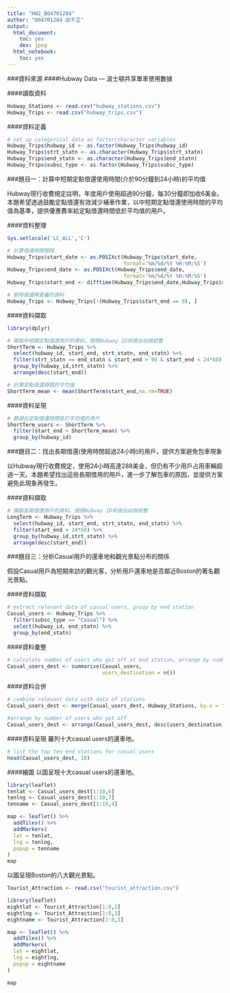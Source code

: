 ---
title: "HW2_B04701204"
author: "B04701204 邱千芷"
output: 
  html_document:
    toc: yes
    dev: jpeg
  html_notebook:
    toc: yes
---
###資料來源
####Hubway Data — 波士頓共享單車使用數據

####讀取資料
```{r}
Hubway_Stations <- read.csv("hubway_stations.csv")
Hubway_Trips <- read.csv("hubway_trips.csv")
```

####資料定義
```{r}
# set up categorical data as factor/character variables
Hubway_Trips$hubway_id <- as.factor(Hubway_Trips$hubway_id)
Hubway_Trips$strt_statn <- as.character(Hubway_Trips$strt_statn) 
Hubway_Trips$end_statn <- as.character(Hubway_Trips$end_statn) 
Hubway_Trips$subsc_type <- as.factor(Hubway_Trips$subsc_type) 
```

###題目一：計算中短期定點借還使用時間(介於90分鐘到24小時)的平均值

Hubway現行收費規定註明，年度用戶使用超過90分鐘，每30分鐘即加收6美金。本題希望透過鼓勵定點借還有效減少補車作業，以中短期定點借還使用時間的平均值為基準，提供優惠費率給定點借還時間低於平均值的用戶。

####資料整理
```{r echo=FALSE}
Sys.setlocale('LC_ALL','C')
```

```{r}
# 計算借還時間間隔
Hubway_Trips$start_date <- as.POSIXct(Hubway_Trips$start_date,
                                      format='%m/%d/%Y %H:%M:%S')
Hubway_Trips$end_date <- as.POSIXct(Hubway_Trips$end_date,
                                      format='%m/%d/%Y %H:%M:%S')
Hubway_Trips$start_end <- difftime(Hubway_Trips$end_date,Hubway_Trips$start_date,units="mins")

# 刪除借還無意義的資料
Hubway_Trips <- Hubway_Trips[!(Hubway_Trips$start_end == 0), ] 
```

####資料擷取
```{r}
library(dplyr)

# 擷取中短期定點借還用戶的資料，按照Hubway ID和借出站做統整
ShortTerm <- Hubway_Trips %>%
  select(hubway_id, start_end, strt_statn, end_statn) %>%
  filter(strt_statn == end_statn & start_end > 90 & start_end < 24*60) %>%
  group_by(hubway_id,strt_statn) %>%
  arrange(desc(start_end))

# 計算定點借還時間的平均值
ShortTerm_mean <- mean(ShortTerm$start_end,na.rm=TRUE)
```

####資料呈現
```{r}
# 篩選出定點借還時間低於平均值的用戶
ShortTerm_users <- ShortTerm %>%
  filter(start_end < ShortTerm_mean) %>%
  group_by(hubway_id) 
```

###題目二：找出長期借還(使用時間超過24小時)的用戶，提供方案避免包車現象

以Hubway現行收費規定，使用24小時高達288美金，但仍有不少用戶占用車輛超過一天。本題希望找出這些長期借用的用戶，進一步了解包車的原因，並提供方案避免此現象再發生。

####資料擷取
```{r}
# 擷取長期借還用戶的資料，按照Hubway ID和借出站做統整
LongTerm <- Hubway_Trips %>%
  select(hubway_id, start_end, strt_statn, end_statn) %>%
  filter(start_end > 24*60) %>%
  group_by(hubway_id,strt_statn) %>%
  arrange(desc(start_end))
```


###題目三：分析Casual用戶的還車地和觀光景點分布的關係

假設Casual用戶為短期來訪的觀光客，分析用戶還車地是否鄰近Boston的著名觀光景點。

####資料擷取
```{r}
# extract relevant data of casual users, group by end station
Casual_users <- Hubway_Trips %>%
  filter(subsc_type == "Casual") %>%
  select(hubway_id, end_statn) %>%
  group_by(end_statn) 
```

####資料彙整
```{r}
# calculate number of users who got off at end station, arrange by number
Casual_users_dest <- summarise(Casual_users,
                               users_destination = n())
```

####資料合併
```{r}
# combine relevant data with data of stations
Casual_users_dest <- merge(Casual_users_dest, Hubway_Stations, by.x = "end_statn", by.y = "id")

#arrange by number of users who got off
Casual_users_dest <- arrange(Casual_users_dest, desc(users_destination))
```

####資料呈現
羅列十大casual users的還車地。
```{r}
# list the top ten end stations for casual users
head(Casual_users_dest, 10)
```

####繪圖
以圖呈現十大casual users的還車地。

```{r}
library(leaflet)
tenlat <- Casual_users_dest[1:10,6]
tenlng <- Casual_users_dest[1:10,7]
tenname <- Casual_users_dest[1:10,4]

map <- leaflet() %>% 
  addTiles() %>% 
  addMarkers(
  lat = tenlat,
  lng = tenlng,
  popup = tenname
)
map
```

以圖呈現Boston的八大觀光景點。
```{r}
Tourist_Attraction <- read.csv("tourist_attraction.csv")

library(leaflet)
eightlat <- Tourist_Attraction[1:8,2]
eightlng <- Tourist_Attraction[1:8,3]
eightname <- Tourist_Attraction[1:8,1]

map <- leaflet() %>% 
  addTiles() %>% 
  addMarkers(
  lat = eightlat,
  lng = eightlng,
  popup = eightname
)

map
```
